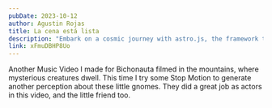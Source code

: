 ```yaml
---
pubDate: 2023-10-12
author: Agustin Rojas
title: La cena está lista
description: "Embark on a cosmic journey with astro.js, the framework that makes interstellar development a breeze. Pair it with Tailwind CSS for a design that's out of this world"
link: xFmuDBHP8Uo
---
```



<VideoPlayer client:only videolink={frontmatter.link}/>

Another Music Video I made for Bichonauta filmed in the mountains, where mysterious creatures dwell. This time I try some Stop Motion to generate another perception about these little gnomes. They did a great job as actors in this video, and the little friend too.